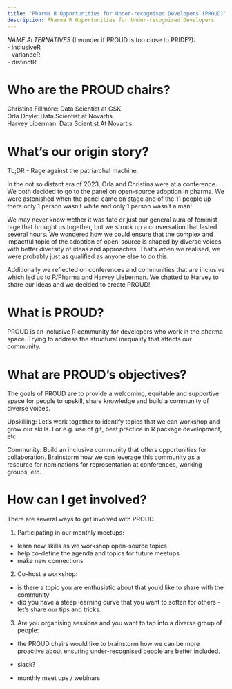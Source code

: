 ```yaml
---
title: "Pharma R Opportunities for Under-recognised Developers (PROUD)"
description: Pharma R Opportunities for Under-recognised Developers
---
```


_NAME ALTERNATIVES_ (I wonder if PROUD is too close to PRIDE?):  
- inclusiveR   
- varianceR  
- distinctR  

# Who are the PROUD chairs?
Christina Fillmore: Data Scientist at GSK.    
Orla Doyle: Data Scientist at Novartis.      
Harvey Liberman: Data Scientist At Novartis.   

# What's our origin story?
TL;DR - Rage against the patriarchal machine. 

In the not so distant era of 2023, Orla and Christina were at a conference. We both decided to go to the panel on open-source adoption in pharma. We were astonished when the panel came on stage and of the 11 people up there only 1 person wasn't white and only 1 person wasn't a man! 

We may never know wether it was fate or just our general aura of feminist rage that brought us together, but we struck up a conversation that lasted several hours. We wondered how we could ensure that the complex and impactful topic of the adoption of open-source is shaped by diverse voices with better diversity of ideas and approaches. That's when we realised, we were probably just as qualified as anyone else to do this. 

Additionally we reflected on conferences and communities that are inclusive which led us to R/Pharma and Harvey Lieberman. We chatted to Harvey to share our ideas and we decided to create PROUD!    


# What is PROUD? 
PROUD is an inclusive R community for developers who work in the pharma space. Trying to address the structural inequality that affects our community.  

# What are PROUD's objectives? 
The goals of PROUD are to provide a welcoming, equitable and supportive space for people to upskill, share knowledge and build a community of diverse voices. 

Upskilling:
Let's work together to identify topics that we can workshop and grow our skills. For e.g. use of git, best practice in R package development, etc. 

Community:
Build an inclusive community that offers opportunities for collaboration. Brainstorm how we can leverage this community as a resource for nominations for representation at conferences, working groups, etc. 

# How can I get involved? 

There are several ways to get involved with PROUD. 

1. Participating in our monthly meetups:
- learn new skills as we workshop open-source topics
- help co-define the agenda and topics for future meetups
- make new connections

2. Co-host a workshop: 
- is there a topic you are enthusiatic about that you'd like to share with the community 
- did you have a steep learning curve that you want to soften for others - let's share our tips and tricks.

3. Are you organising sessions and you want to tap into a diverse group of people:
- the PROUD chairs would like to brainstorm how we can be more proactive about ensuring under-recognised people are better included. 



- slack? 
- monthly meet ups / webinars 






